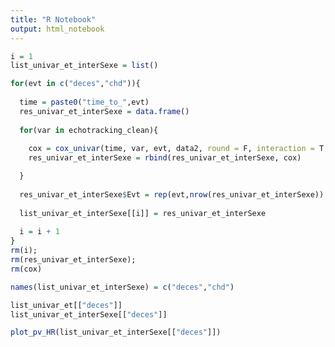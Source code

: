 ```yaml
---
title: "R Notebook"
output: html_notebook
---
```


```r
i = 1
list_univar_et_interSexe = list()

for(evt in c("deces","chd")){
  
  time = paste0("time_to_",evt)
  res_univar_et_interSexe = data.frame()
  
  for(var in echotracking_clean){
    
    cox = cox_univar(time, var, evt, data2, round = F, interaction = T, var.inter = "sexe")
    res_univar_et_interSexe = rbind(res_univar_et_interSexe, cox)

  }
  
  res_univar_et_interSexe$Evt = rep(evt,nrow(res_univar_et_interSexe))
  
  list_univar_et_interSexe[[i]] = res_univar_et_interSexe
  
  i = i + 1
}
rm(i);
rm(res_univar_et_interSexe);
rm(cox)

names(list_univar_et_interSexe) = c("deces","chd")
```

```r
list_univar_et[["deces"]]
list_univar_et_interSexe[["deces"]]
```
```r
plot_pv_HR(list_univar_et_interSexe[["deces"]])
```

